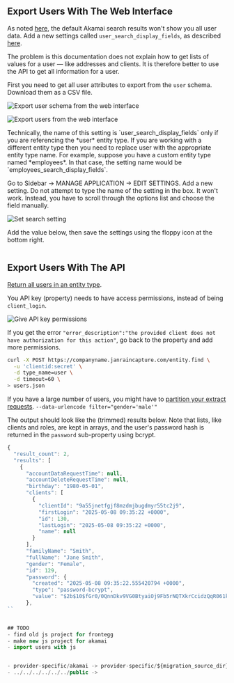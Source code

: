 
## Export Users With The Web Interface

As noted [here](https://techdocs.akamai.com/identity-cloud/docs/why-you-only-get-back-a-limited-set-of-attributes-when-you-export-your-user-profiles), the default Akamai search results won't show you all user data. Add a new settings called `user_search_display_fields`, as described [here](https://techdocs.akamai.com/identity-cloud/docs/modify-user-profile-search-display-attributes).

The problem is this documentation does not explain how to get lists of values for a user — like addresses and clients. It is therefore better to use the API to get all information for a user.

First you need to get all user attributes to export from the `user` schema. Download them as a CSV file.

![Export user schema from the web interface](../../../../../../public/img/docs/lifecycle/migrate-users/provider-specific/akamai/exportSchema.webp)

![Export users from the web interface](../../../../../../public/img/docs/lifecycle/migrate-users/provider-specific/akamai/export.webp)


<Aside type="note">
Technically, the name of this setting is `user_search_display_fields` only if you are referencing the *user* entity type. If you are working with a different entity type then you need to replace user with the appropriate entity type name. For example, suppose you have a custom entity type named *employees*. In that case, the setting name would be `employees_search_display_fields`.
</Aside>

Go to Sidebar -> MANAGE APPLICATION -> EDIT SETTINGS. Add a new setting. Do not attempt to type the name of the setting in the box. It won't work. Instead, you have to scroll through the options list and choose the field manually.

![Set search setting](../../../../../../public/img/docs/lifecycle/migrate-users/provider-specific/akamai/searchSettings.webp)

Add the value below, then save the settings using the floppy icon at the bottom right.

```js

```


## Export Users With The API

[Return all users in an entity type](https://techdocs.akamai.com/identity-cloud/docs/search-for-user-profiles#example-1-return-all-the-users-in-an-entity-type).

You API key (property) needs to have access permissions, instead of being `client_login`.

![Give API key permissions](../../../../../../public/img/docs/lifecycle/migrate-users/provider-specific/akamai/propertyPermissions.webp)

If you get the error `"error_description":"the provided client does not have authorization for this action"`, go back to the property and add more permissions.

```sh
curl -X POST https://companyname.janraincapture.com/entity.find \
  -u 'clientid:secret' \
  -d type_name=user \
  -d timeout=60 \
> users.json
```

If you have a large number of users, you might have to [partition your extract requests](https://techdocs.akamai.com/identity-cloud/docs/search-for-user-profiles#example-2-find-users-with-a-birthday). `--data-urlencode filter="gender='male'"`

The output should look like the (trimmed) results below. Note that lists, like clients and roles, are kept in arrays, and the user's password hash is returned in the `password` sub-property using bcrypt.

```js
{
  "result_count": 2,
  "results": [
    {
      "accountDataRequestTime": null,
      "accountDeleteRequestTime": null,
      "birthday": "1980-05-01",
      "clients": [
        {
          "clientId": "9a55jnetfgjf8mzdmjbugdmyr55tc2j9",
          "firstLogin": "2025-05-08 09:35:22 +0000",
          "id": 130,
          "lastLogin": "2025-05-08 09:35:22 +0000",
          "name": null
        }
      ],
      "familyName": "Smith",
      "fullName": "Jane Smith",
      "gender": "Female",
      "id": 129,
      "password": {
        "created": "2025-05-08 09:35:22.555420794 +0000",
        "type": "password-bcrypt",
        "value": "$2b$10$fGr0/0QnnDkv9VG0BtyaiOj9Fb5rNQTXkrCcidzQqR061kc6e5VBu"
      },
``


## TODO
- find old js project for frontegg
- make new js project for akamai
- import users with js


- provider-specific/akamai -> provider-specific/${migration_source_dir}
- ../../../../../../public ->